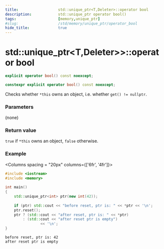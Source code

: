 ```yaml
---
title:                  std::unique_ptr<T,Deleter>::operator bool
description:            std::unique_ptr operator bool()
tags:                   [memory,unique_ptr]
#slug:                  /std/memory/unique_ptr/operator_bool
hide_title:             true
---
```


# std::unique_ptr&lt;T,Deleter>&gt;::operator bool

```cpp title="Since C++11"
explicit operator bool() const noexcept;
```

```cpp title="Since C++23"
constexpr explicit operator bool() const noexcept;
```

Checks whether `*this` owns an object, i.e. whether `get() != nullptr`.

### Parameters
(none)

### Return value
`true` if `*this` owns an object, `false` otherwise.



### Example

<Columns spacing = "20px" columns={['6fr', '4fr']}>
<div>

```cpp
#include <iostream>
#include <memory>
 
int main()
{
    std::unique_ptr<int> ptr(new int(42));
 
    if (ptr) std::cout << "before reset, ptr is: " << *ptr << '\n';
    ptr.reset();
    ptr ? (std::cout << "after reset, ptr is: " << *ptr)
        : (std::cout << "after reset ptr is empty") 
                << '\n';
}
```

</div>

<div>

```plaintext title="Result"
before reset, ptr is: 42
after reset ptr is empty
```

</div>
</Columns>